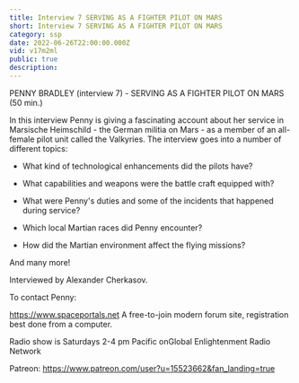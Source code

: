 ```yaml
---
title: Interview 7 SERVING AS A FIGHTER PILOT ON MARS
short: Interview 7 SERVING AS A FIGHTER PILOT ON MARS
category: ssp
date: 2022-06-26T22:00:00.000Z
vid: v17m2ml
public: true
description:
---
```

PENNY BRADLEY (interview 7) - SERVING AS A FIGHTER PILOT ON MARS (50 min.)

In this interview Penny is giving a fascinating account about her service in Marsische Heimschild - the German militia on Mars - as a member of an all-female pilot unit called the Valkyries. The interview goes into a number of different topics:

- What kind of technological enhancements did the pilots have?

- What capabilities and weapons were the battle craft equipped with?

- What were Penny's duties and some of the incidents that happened during service?

- Which local Martian races did Penny encounter?

- How did the Martian environment affect the flying missions?

And many more!

Interviewed by Alexander Cherkasov.

To contact Penny:

https://www.spaceportals.net​​​​ A free-to-join modern forum site, registration best done from a computer.

Radio show is Saturdays 2-4 pm Pacific onGlobal Enlightenment Radio Network

Patreon: https://www.patreon.com/user?u=15523662&fan_landing=true
